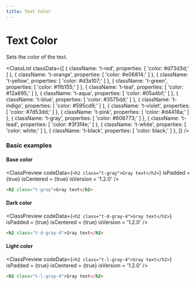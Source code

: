 ```yaml
---
title: Text Color
---
```



# Text Color

Sets the color of the text.

<ClassList
  classData={[
    {
      className: 't-red',
      properties: [
        'color: #d73d3d;'
      ]
    },
    {
      className: 't-orange',
      properties: [
        'color: #e06814;'
      ]
    },
    {
      className: 't-yellow',
      properties: [
        'color: #d3a107;'
      ]
    },
    {
      className: 't-green',
      properties: [
        'color: #1fb155;'
      ]
    },
    {
      className: 't-teal',
      properties: [
        'color: #12a695;'
      ]
    },
    {
      className: 't-aqua',
      properties: [
        'color: #05a4bf;'
      ]
    },
    {
      className: 't-blue',
      properties: [
        'color: #3575dd;'
      ]
    },
    {
      className: 't-indigo',
      properties: [
        'color: #595cd9;'
      ]
    },
    {
      className: 't-violet',
      properties: [
        'color: #7d53dd;'
      ]
    },
    {
      className: 't-pink',
      properties: [
        'color: #d4418a;'
      ]
    },
    {
      className: 't-gray',
      properties: [
        'color: #606773;'
      ]
    },
    {
      className: 't-lead',
      properties: [
        'color: #3f3f4e;'
      ]
    },
    {
      className: 't-white',
      properties: [
        'color: white;'
      ]
    },
    {
      className: 't-black',
      properties: [
        'color: black;'
      ]
    },
  ]}
/>

### Basic examples

#### Base color

<ClassPreview
  codeData={`
    <h2 class="t-gray">Gray text</h2>
  `}
  isPadded = {true}
  isCentered = {true}
  isVersion = '1.2.0'
/>

```html
<h2 class="t-gray">Gray text</h2>
```

#### Dark color

<ClassPreview
  codeData={`
    <h2 class="t-d-gray-4">Gray text</h2>
  `}
  isPadded = {true}
  isCentered = {true}
  isVersion = '1.2.0'
/>

```html
<h2 class="t-d-gray-4">Gray text</h2>
```

#### Light color

<ClassPreview
  codeData={`
    <h2 class="t-l-gray-4">Gray text</h2>
  `}
  isPadded = {true}
  isCentered = {true}
  isVersion = '1.2.0'
/>

```html
<h2 class="t-l-gray-4">Gray text</h2>
```